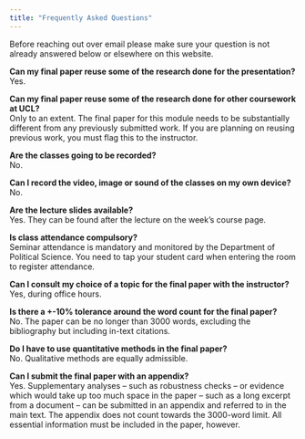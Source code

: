 ```yaml
---
title: "Frequently Asked Questions"
---
```


Before reaching out over email please make sure your question is not already answered below or elsewhere on this website.

**Can my final paper reuse some of the research done for the presentation?**\
Yes.

**Can my final paper reuse some of the research done for other coursework at UCL?**\
Only to an extent. The final paper for this module needs to be substantially different from any previously submitted work. If you are planning on reusing previous work, you must flag this to the instructor.

**Are the classes going to be recorded?**\
No.

**Can I record the video, image or sound of the classes on my own device?**\
No.

**Are the lecture slides available?**\
Yes. They can be found after the lecture on the week's course page.

**Is class attendance compulsory?**\
Seminar attendance is mandatory and monitored by the Department of Political Science. You need to tap your student card when entering the room to register attendance.

**Can I consult my choice of a topic for the final paper with the instructor?**\
Yes, during office hours.

**Is there a +-10% tolerance around the word count for the final paper?**\
No. The paper can be no longer than 3000 words, excluding the bibliography but including in-text citations.

**Do I have to use quantitative methods in the final paper?**\
No. Qualitative methods are equally admissible.

**Can I submit the final paper with an appendix?**\
Yes. Supplementary analyses – such as robustness checks – or evidence which would take up too much space in the paper – such as a long excerpt from a document – can be submitted in an appendix and referred to in the main text. The appendix does not count towards the 3000-word limit. All essential information must be included in the paper, however.
